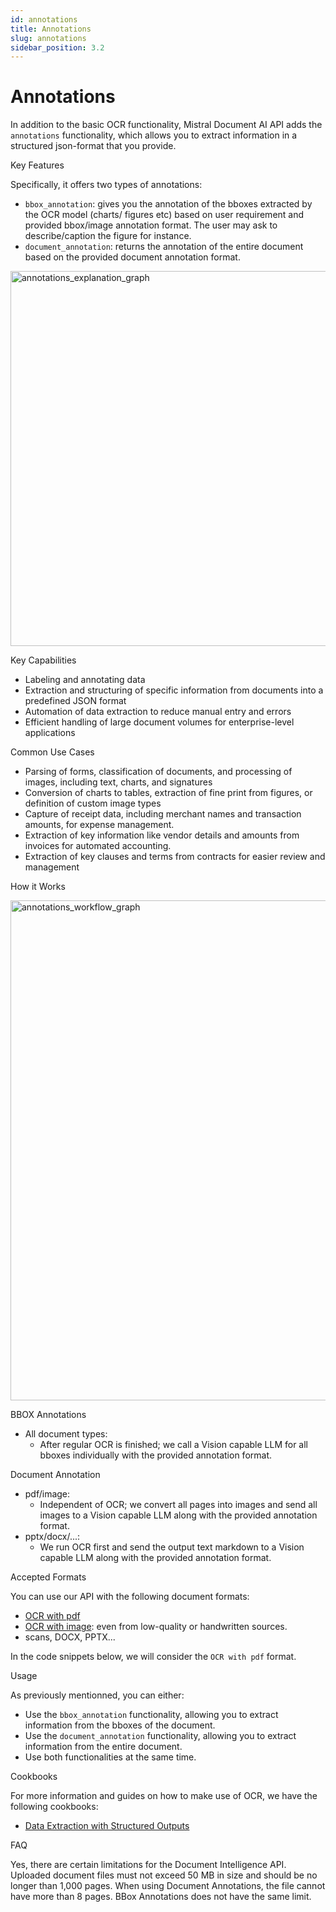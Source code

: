 ```yaml
---
id: annotations 
title: Annotations
slug: annotations
sidebar_position: 3.2
---
```




# Annotations

In addition to the basic OCR functionality, Mistral Document AI API adds the `annotations` functionality, which allows you to extract information in a structured json-format that you provide.

<SectionTab as="h1" sectionId="key-features">Key Features</SectionTab>

Specifically, it offers two types of annotations: 
- `bbox_annotation`: gives you the annotation of the bboxes extracted by the OCR model (charts/ figures etc) based on user requirement and provided bbox/image annotation format. The user may ask to describe/caption the figure for instance.
- `document_annotation`: returns the annotation of the entire document based on the provided document annotation format.


<div style={{ textAlign: 'center' }}>
  <img
    src="/img/ocr_annotations_explanation.png"
    alt="annotations_explanation_graph"
    width="600"
    style={{ borderRadius: '15px' }}
    className='mx-auto' 
  />
</div>

<SectionTab as="h2" variant="secondary" sectionId="key-capabilities">Key Capabilities</SectionTab>

* Labeling and annotating data
* Extraction and structuring of specific information from documents into a predefined JSON format
* Automation of data extraction to reduce manual entry and errors
* Efficient handling of large document volumes for enterprise-level applications

<SectionTab as="h2" variant="secondary" sectionId="common-use-cases">Common Use Cases</SectionTab>

* Parsing of forms, classification of documents, and processing of images, including text, charts, and signatures
* Conversion of charts to tables, extraction of fine print from figures, or definition of custom image types
* Capture of receipt data, including merchant names and transaction amounts, for expense management.
* Extraction of key information like vendor details and amounts from invoices for automated accounting.
* Extraction of key clauses and terms from contracts for easier review and management

<SectionTab as="h1" sectionId="how-it-works">How it Works</SectionTab>

<div style={{ textAlign: 'center' }}>
  <img
    src="/img/ocr_annotations_workflow.png"
    alt="annotations_workflow_graph"
    width="800"
    style={{ borderRadius: '15px' }}
    className='mx-auto' 
  />
</div>

<SectionTab as="h2" variant="secondary" sectionId="bbox-annotations-explanation">BBOX Annotations</SectionTab>

- All document types: 
  - After regular OCR is finished; we call a Vision capable LLM for all bboxes individually with the provided annotation format.

<SectionTab as="h2" variant="secondary" sectionId="document-annotation-explanation">Document Annotation</SectionTab>

- pdf/image: 
  - Independent of OCR; we convert all pages into images and send all images to a Vision capable LLM along with the provided annotation format.
- pptx/docx/...:
  - We run OCR first and send the output text markdown to a Vision capable LLM along with the provided annotation format.

<SectionTab as="h2" variant="secondary" sectionId="accepted-formats">Accepted Formats</SectionTab>

You can use our API with the following document formats:
- [OCR with pdf](basic_ocr.md#ocr-with-pdf)
- [OCR with image](basic_ocr.md#ocr-with-image): even from low-quality or handwritten sources.
- scans, DOCX, PPTX...

In the code snippets below, we will consider the `OCR with pdf` format.

<SectionTab as="h1" sectionId="usage">Usage</SectionTab>

As previously mentionned, you can either:
- Use the `bbox_annotation` functionality, allowing you to extract information from the bboxes of the document.
- Use the `document_annotation` functionality, allowing you to extract information from the entire document.
- Use both functionalities at the same time.

<ExplorerTabs>
  <ExplorerTab value="bbox-annotation" label="BBox Annotation">
    <BBoxAnnotationTab/>
  </ExplorerTab>
  <ExplorerTab value="document-annotation" label="Document Annotation">
     <DocumentAnnotationTab/>
  </ExplorerTab>
  <ExplorerTab value="bbox-document-annotation" label="BBox and Document Annotation">
    <BBoxDocumentAnnotationTab/>
  </ExplorerTab>
</ExplorerTabs>

<SectionTab as="h1" sectionId="cookbooks">Cookbooks</SectionTab>

For more information and guides on how to make use of OCR, we have the following cookbooks:
- [Data Extraction with Structured Outputs](https://colab.research.google.com/github/mistralai/cookbook/blob/main/mistral/ocr/data_extraction.ipynb)

<SectionTab as="h1" sectionId="faq">FAQ</SectionTab>

<Faq>
<FaqItem question="Are there any limits regarding the Document AI API?">
Yes, there are certain limitations for the Document Intelligence API. Uploaded document files must not exceed 50 MB in size and should be no longer than 1,000 pages.
</FaqItem>
<FaqItem question="Are there any limits regarding the Annotations?">
When using Document Annotations, the file cannot have more than 8 pages. BBox Annotations does not have the same limit.
</FaqItem>
</Faq>
